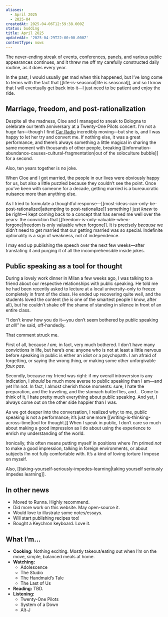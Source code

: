 ```yaml
---
aliases:
  - April 2025
  - 2025-04
createdAt: 2025-04-06T12:59:38.000Z
status: budding
title: April 2025
updatedAt: '2025-04-29T22:00:00.000Z'
contentType: nows
---
```

The never-ending streak of events, conferences, panels, and various public appearances continues, and it threw me off my carefully constructed daily routine, as it does every year.

In the past, I would usually get mad when this happened, but I’ve long come to terms with the fact that [[life-is-seasonal|life is seasonal]], and so I know that I will eventually get back into it—I just need to be patient and enjoy the ride.

## Marriage, freedom, and post-rationalization

Despite all the madness, Cloe and I managed to sneak to Bologna to celebrate our tenth anniversary at a Twenty-One Pilots concert. I’m not a huge fan—though I find [Car Radio](https://www.youtube.com/watch?v=92XVwY54h5k) incredibly moving—but she is, and I was happy to let her try and convert me. If nothing else, it was a great performance, and there’s always something a little magical in sharing the same moment with thousands of other people, breaking [[information-abundance-causes-cultural-fragmentation|out of the soloculture bubble]] for a second.

Also, ten years together is no joke.

When Cloe and I got married, the people in our lives were obviously happy for us, but also a little puzzled because they couldn’t see the point. Once you’ve been with someone for a decade, getting married is a bureaucratic nuisance more than anything else.

As I tried to formulate a thoughtful response—[[most-ideas-can-only-be-post-rationalized|attempting to post-rationalize]] something I just _knew_ to be right—I kept coming back to a concept that has served me well over the years: the conviction that [[freedom-is-only-valuable-when-forgone|freedom is only valuable when forgone]]. It is precisely _because_ we didn’t need to get married that our getting married was so special. Indefinite optionality is a sign of weakness, not of independence.

I may end up publishing the speech over the next few weeks—after translating it and purging it of all the incomprehensible inside jokes.

## Public speaking as a tool for thought

During a lovely work dinner in Milan a few weeks ago, I was talking to a friend about our respective relationships with public speaking. He told me he had been recently asked to lecture at a local university–only to freeze completely in front of the class. He ended up recovering quite well, and the students loved the content (he _is_ one of the smartest people I know, after all), but he couldn’t shake off the shame of standing in silence in front of an entire class.

“I don’t know how you do it—you don’t seem bothered by public speaking _at all!_” he said, off-handedly.

That comment struck me.

First of all, because _I am,_ in fact, very much bothered. I don’t have many convictions in life, but here’s one: anyone who is not at least a little nervous before speaking in public is either an idiot or a psychopath. I am afraid of forgetting, or saying the wrong thing, or making some other unforgivable _faux pas_.

Secondly, because my friend was right: if my overall introversion is any indication, I _should_ be much more averse to public speaking than I am—and yet I’m not. In fact, I almost cherish those moments: sure, I hate the preparation, and the traveling, and the stomach butterflies, and… Come to think of it, I hate pretty much everything about public speaking. And yet, I always come out on the other side happier than I was.

As we got deeper into the conversation, I realized why: to me, public speaking is not a performance; it’s just one more [[writing-is-thinking-across-time|tool for thought.]] When I speak in public, I don’t care so much about making a good impression as I do about using the experience to enrich my understanding of the world.

Ironically, this often means putting myself in positions where I’m primed _not_ to make a good impression, talking in foreign environments, or about subjects I’m not fully comfortable with. It’s a kind of loving torture I impose on myself.

Also, [[taking-yourself-seriously-impedes-learning|taking yourself seriously impedes learning]].

## In other news

- Moved to Runna. Highly recommend.
- Did more work on this website. May open-source it.
- Would love to illustrate some notes/essays.
- Will start publishing recipes too!
- Bought a Keychron keyboard. Love it.

## What I’m…

- **Cooking:** Nothing exciting. Mostly takeout/eating out when I’m on the move, simple, balanced meals at home.
- **Watching:**
	- Adolescence
	- The Studio
	- The Handmaid’s Tale
	- The Last of Us
- **Reading:** TBD.
- **Listening:**
	- Twenty-One Pilots
	- System of a Down
	- Alt-J
